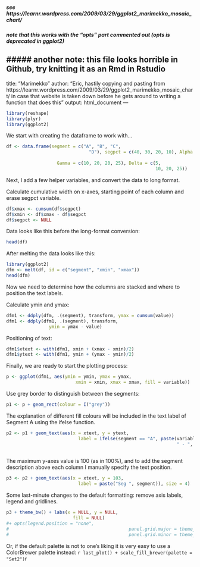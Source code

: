 ##### see https://learnr.wordpress.com/2009/03/29/ggplot2_marimekko_mosaic_chart/
##### note that this works with the "opts" part commented out (opts is deprecated in ggplot2)
##### another note: this file looks horrible in Github, try knitting it as an Rmd in Rstudio
---
title: "Marimekko"
author: "Eric, hastily copying and pasting from
  https://learnr.wordpress.com/2009/03/29/ggplot2_marimekko_mosaic_chart/
  in case that website is taken down before he gets around to writing a function
  that does this"
output: html_document
---


```r
library(reshape)
library(plyr)
library(ggplot2)
```

We start with creating the dataframe to work with…
```r
df <- data.frame(segment = c("A", "B", "C",
                               "D"), segpct = c(40, 30, 20, 10), Alpha = c(60,
                                                                           40, 30, 25), Beta = c(25, 30, 30, 25),
                   Gamma = c(10, 20, 20, 25), Delta = c(5,
                                                        10, 20, 25))
```
Next, I add a few helper variables, and convert the data to long format.

Calculate cumulative width on x-axes, starting point of each column and erase segpct variable.
```r
df$xmax <- cumsum(df$segpct)
df$xmin <- df$xmax - df$segpct
df$segpct <- NULL
```
Data looks like this before the long-format conversion:
```r
head(df)
```
After melting the data looks like this:
```r
library(ggplot2)
dfm <- melt(df, id = c("segment", "xmin", "xmax"))
head(dfm)
```
Now we need to determine how the columns are stacked and where to position the text labels.

Calculate ymin and ymax:
```r
dfm1 <- ddply(dfm, .(segment), transform, ymax = cumsum(value))
dfm1 <- ddply(dfm1, .(segment), transform,
                ymin = ymax - value)
```
Positioning of text:
```r
dfm1$xtext <- with(dfm1, xmin + (xmax - xmin)/2)
dfm1$ytext <- with(dfm1, ymin + (ymax - ymin)/2)
```
Finally, we are ready to start the plotting process:
```r
p <- ggplot(dfm1, aes(ymin = ymin, ymax = ymax,
                          xmin = xmin, xmax = xmax, fill = variable))
```
Use grey border to distinguish between the segments:
```r
p1 <- p + geom_rect(colour = I("grey"))
```

The explanation of different fill colours will be included in the text label of Segment A using the ifelse function.
```r
p2 <- p1 + geom_text(aes(x = xtext, y = ytext,
                           label = ifelse(segment == "A", paste(variable,
                                                                " - ", value, "%", sep = ""), paste(value,
                                                                                                    "%", sep = ""))), size = 3.5)
```
The maximum y-axes value is 100 (as in 100%), and to add the segment description above each column I manually specify the text position.
```r
p3 <- p2 + geom_text(aes(x = xtext, y = 103,
                           label = paste("Seg ", segment)), size = 4)
```
Some last-minute changes to the default formatting: remove axis labels, legend and gridlines.
```r
p3 + theme_bw() + labs(x = NULL, y = NULL,
                         fill = NULL) 
#+ opts(legend.position = "none",
#                                             panel.grid.major = theme_line(colour = NA),
#                                             panel.grid.minor = theme_line(colour = NA))
```
Or, if the default palette is not to one’s liking it is very easy to use a ColorBrewer palette instead:
```r
last_plot() + scale_fill_brewer(palette = "Set2")
```r
